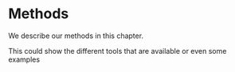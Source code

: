 # Methods

We describe our methods in this chapter.


This could show the different tools that are available or even some examples